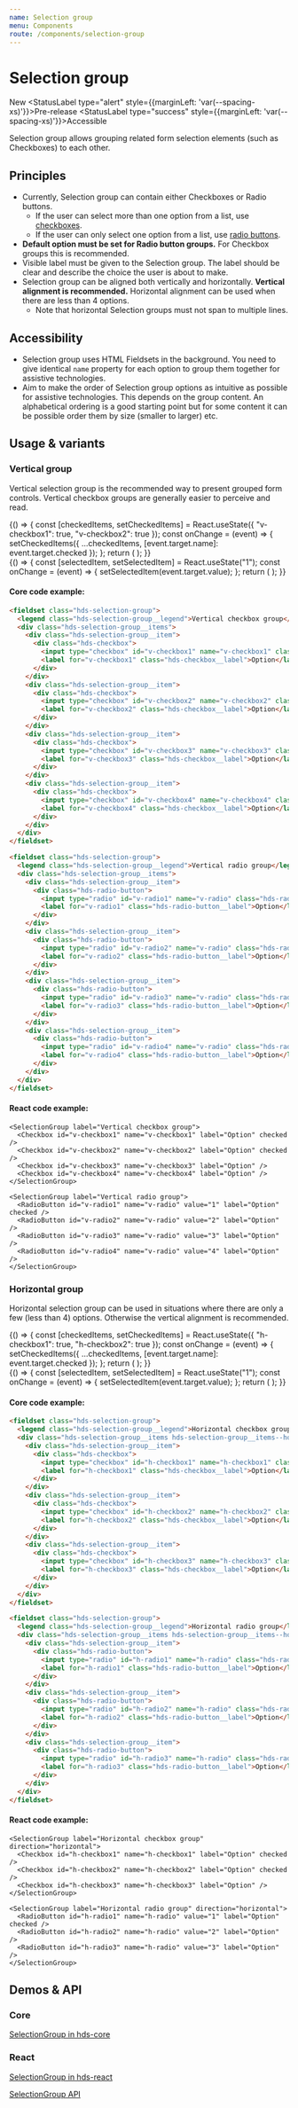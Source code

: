 ```yaml
---
name: Selection group
menu: Components
route: /components/selection-group
---
```




# Selection group

<StatusLabel>New</StatusLabel>
<StatusLabel type="alert" style={{marginLeft: 'var(--spacing-xs)'}}>Pre-release</StatusLabel>
<StatusLabel type="success" style={{marginLeft: 'var(--spacing-xs)'}}>Accessible</StatusLabel>

<LargeParagraph>
  Selection group allows grouping related form selection elements (such as Checkboxes) to each other.
</LargeParagraph>

## Principles

- Currently, Selection group can contain either Checkboxes or Radio buttons.
  - If the user can select more than one option from a list, use [checkboxes](/components/checkbox).
  - If the user can only select one option from a list, use [radio buttons](/components/radio-button).
- **Default option must be set for Radio button groups.** For Checkbox groups this is recommended.
- Visible label must be given to the Selection group. The label should be clear and describe the choice the user is about to make.
- Selection group can be aligned both vertically and horizontally. **Vertical alignment is recommended.** Horizontal alignment can be used when there are less than 4 options.
  -  Note that horizontal Selection groups must not span to multiple lines.

## Accessibility

- Selection group uses HTML Fieldsets in the background. You need to give identical `name` property for each option to group them together for assistive technologies.
- Aim to make the order of Selection group options as intuitive as possible for assistive technologies. This depends on the group content. An alphabetical ordering is a good starting point but for some content it can be possible order them by size (smaller to larger) etc.

## Usage & variants

### Vertical group

Vertical selection group is the recommended way to present grouped form controls. Vertical checkbox groups are generally easier to perceive and read.

<Playground>
  {() => {
    const [checkedItems, setCheckedItems] = React.useState({ "v-checkbox1": true, "v-checkbox2": true });
    const onChange = (event) => {
      setCheckedItems({ ...checkedItems, [event.target.name]: event.target.checked });
    };
    return (
      <SelectionGroup label="Vertical checkbox group">
        <Checkbox id="v-checkbox1" name="v-checkbox1" label="Option" checked={checkedItems["v-checkbox1"]} onChange={onChange} />
        <Checkbox id="v-checkbox2" name="v-checkbox2" label="Option" checked={checkedItems["v-checkbox2"]} onChange={onChange} />
        <Checkbox id="v-checkbox3" name="v-checkbox3" label="Option" checked={checkedItems["v-checkbox3"]} onChange={onChange} />
        <Checkbox id="v-checkbox4" name="v-checkbox4" label="Option" checked={checkedItems["v-checkbox4"]} onChange={onChange} />
      </SelectionGroup>
    );
  }}
</Playground>

<br />

<Playground>
  {() => {
    const [selectedItem, setSelectedItem] = React.useState("1");
    const onChange = (event) => {
      setSelectedItem(event.target.value);
    };
    return (
      <SelectionGroup label="Vertical radio group">
        <RadioButton id="v-radio1" name="v-radio" value="1" label="Option" checked={selectedItem === "1"} onChange={onChange} />
        <RadioButton id="v-radio2" name="v-radio" value="2" label="Option" checked={selectedItem === "2"} onChange={onChange} />
        <RadioButton id="v-radio3" name="v-radio" value="3" label="Option" checked={selectedItem === "3"} onChange={onChange} />
        <RadioButton id="v-radio4" name="v-radio" value="4" label="Option" checked={selectedItem === "4"} onChange={onChange} />
      </SelectionGroup>
    );
  }}
</Playground>

#### Core code example:
```html
<fieldset class="hds-selection-group">
  <legend class="hds-selection-group__legend">Vertical checkbox group</legend>
  <div class="hds-selection-group__items">
    <div class="hds-selection-group__item">
      <div class="hds-checkbox">
        <input type="checkbox" id="v-checkbox1" name="v-checkbox1" class="hds-checkbox__input" value="foo" checked />
        <label for="v-checkbox1" class="hds-checkbox__label">Option</label>
      </div>
    </div>
    <div class="hds-selection-group__item">
      <div class="hds-checkbox">
        <input type="checkbox" id="v-checkbox2" name="v-checkbox2" class="hds-checkbox__input" value="bar" checked/>
        <label for="v-checkbox2" class="hds-checkbox__label">Option</label>
      </div>
    </div>
    <div class="hds-selection-group__item">
      <div class="hds-checkbox">
        <input type="checkbox" id="v-checkbox3" name="v-checkbox3" class="hds-checkbox__input" value="baz" />
        <label for="v-checkbox3" class="hds-checkbox__label">Option</label>
      </div>
    </div>
    <div class="hds-selection-group__item">
      <div class="hds-checkbox">
        <input type="checkbox" id="v-checkbox4" name="v-checkbox4" class="hds-checkbox__input" value="qux" />
        <label for="v-checkbox4" class="hds-checkbox__label">Option</label>
      </div>
    </div>
  </div>
</fieldset>

<fieldset class="hds-selection-group">
  <legend class="hds-selection-group__legend">Vertical radio group</legend>
  <div class="hds-selection-group__items">
    <div class="hds-selection-group__item">
      <div class="hds-radio-button">
        <input type="radio" id="v-radio1" name="v-radio" class="hds-radio-button__input" name="example" value="foo" checked />
        <label for="v-radio1" class="hds-radio-button__label">Option</label>
      </div>
    </div>
    <div class="hds-selection-group__item">
      <div class="hds-radio-button">
        <input type="radio" id="v-radio2" name="v-radio" class="hds-radio-button__input" name="example" value="bar" />
        <label for="v-radio2" class="hds-radio-button__label">Option</label>
      </div>
    </div>
    <div class="hds-selection-group__item">
      <div class="hds-radio-button">
        <input type="radio" id="v-radio3" name="v-radio" class="hds-radio-button__input" name="example" value="baz" />
        <label for="v-radio3" class="hds-radio-button__label">Option</label>
      </div>
    </div>
    <div class="hds-selection-group__item">
      <div class="hds-radio-button">
        <input type="radio" id="v-radio4" name="v-radio" class="hds-radio-button__input" name="example" value="qux" />
        <label for="v-radio4" class="hds-radio-button__label">Option</label>
      </div>
    </div>
  </div>
</fieldset>
```

#### React code example:
```tsx
<SelectionGroup label="Vertical checkbox group">
  <Checkbox id="v-checkbox1" name="v-checkbox1" label="Option" checked />
  <Checkbox id="v-checkbox2" name="v-checkbox2" label="Option" checked />
  <Checkbox id="v-checkbox3" name="v-checkbox3" label="Option" />
  <Checkbox id="v-checkbox4" name="v-checkbox4" label="Option" />
</SelectionGroup>

<SelectionGroup label="Vertical radio group">
  <RadioButton id="v-radio1" name="v-radio" value="1" label="Option" checked />
  <RadioButton id="v-radio2" name="v-radio" value="2" label="Option" />
  <RadioButton id="v-radio3" name="v-radio" value="3" label="Option" />
  <RadioButton id="v-radio4" name="v-radio" value="4" label="Option" />
</SelectionGroup>
```

### Horizontal group

Horizontal selection group can be used in situations where there are only a few (less than 4) options. Otherwise the vertical alignment is recommended.

<Playground>
  {() => {
    const [checkedItems, setCheckedItems] = React.useState({ "h-checkbox1": true, "h-checkbox2": true });
    const onChange = (event) => {
      setCheckedItems({ ...checkedItems, [event.target.name]: event.target.checked });
    };
    return (
      <SelectionGroup label="Horizontal checkbox group" direction="horizontal">
        <Checkbox id="h-checkbox1" name="h-checkbox1" label="Option" checked={checkedItems["h-checkbox1"]} onChange={onChange} />
        <Checkbox id="h-checkbox2" name="h-checkbox2" label="Option" checked={checkedItems["h-checkbox2"]} onChange={onChange} />
        <Checkbox id="h-checkbox3" name="h-checkbox3" label="Option" checked={checkedItems["h-checkbox3"]} onChange={onChange} />
      </SelectionGroup>
    );
  }}
</Playground>

<br />

<Playground>
  {() => {
    const [selectedItem, setSelectedItem] = React.useState("1");
    const onChange = (event) => {
      setSelectedItem(event.target.value);
    };
    return (
      <SelectionGroup label="Horizontal radio group" direction="horizontal">
        <RadioButton id="h-radio1" name="h-radio" value="1" label="Option" checked={selectedItem === "1"} onChange={onChange} />
        <RadioButton id="h-radio2" name="h-radio" value="2" label="Option" checked={selectedItem === "2"} onChange={onChange} />
        <RadioButton id="h-radio3" name="h-radio" value="3" label="Option" checked={selectedItem === "3"} onChange={onChange} />
      </SelectionGroup>
    );
  }}
</Playground>

#### Core code example:
```html
<fieldset class="hds-selection-group">
  <legend class="hds-selection-group__legend">Horizontal checkbox group</legend>
  <div class="hds-selection-group__items hds-selection-group__items--horizontal">
    <div class="hds-selection-group__item">
      <div class="hds-checkbox">
        <input type="checkbox" id="h-checkbox1" name="h-checkbox1" class="hds-checkbox__input" value="foo" checked />
        <label for="h-checkbox1" class="hds-checkbox__label">Option</label>
      </div>
    </div>
    <div class="hds-selection-group__item">
      <div class="hds-checkbox">
        <input type="checkbox" id="h-checkbox2" name="h-checkbox2" class="hds-checkbox__input" value="bar" checked/>
        <label for="h-checkbox2" class="hds-checkbox__label">Option</label>
      </div>
    </div>
    <div class="hds-selection-group__item">
      <div class="hds-checkbox">
        <input type="checkbox" id="h-checkbox3" name="h-checkbox3" class="hds-checkbox__input" value="baz" />
        <label for="h-checkbox3" class="hds-checkbox__label">Option</label>
      </div>
    </div>
  </div>
</fieldset>

<fieldset class="hds-selection-group">
  <legend class="hds-selection-group__legend">Horizontal radio group</legend>
  <div class="hds-selection-group__items hds-selection-group__items--horizontal">
    <div class="hds-selection-group__item">
      <div class="hds-radio-button">
        <input type="radio" id="h-radio1" name="h-radio" class="hds-radio-button__input" name="example" value="foo" checked />
        <label for="h-radio1" class="hds-radio-button__label">Option</label>
      </div>
    </div>
    <div class="hds-selection-group__item">
      <div class="hds-radio-button">
        <input type="radio" id="h-radio2" name="h-radio" class="hds-radio-button__input" name="example" value="bar" />
        <label for="h-radio2" class="hds-radio-button__label">Option</label>
      </div>
    </div>
    <div class="hds-selection-group__item">
      <div class="hds-radio-button">
        <input type="radio" id="h-radio3" name="h-radio" class="hds-radio-button__input" name="example" value="baz" />
        <label for="h-radio3" class="hds-radio-button__label">Option</label>
      </div>
    </div>
  </div>
</fieldset>
```

#### React code example:
```tsx
<SelectionGroup label="Horizontal checkbox group" direction="horizontal">
  <Checkbox id="h-checkbox1" name="h-checkbox1" label="Option" checked />
  <Checkbox id="h-checkbox2" name="h-checkbox2" label="Option" checked />
  <Checkbox id="h-checkbox3" name="h-checkbox3" label="Option" />
</SelectionGroup>

<SelectionGroup label="Horizontal radio group" direction="horizontal">
  <RadioButton id="h-radio1" name="h-radio" value="1" label="Option" checked />
  <RadioButton id="h-radio2" name="h-radio" value="2" label="Option" />
  <RadioButton id="h-radio3" name="h-radio" value="3" label="Option" />
</SelectionGroup>
```

## Demos & API

### Core

[SelectionGroup in hds-core](/storybook/core/?path=/story/components-selection-group--default)

### React

[SelectionGroup in hds-react](/storybook/react/?path=/story/components-selectiongroup--default)

[SelectionGroup API](/storybook/react/?path=/docs/components-selectiongroup--default)
